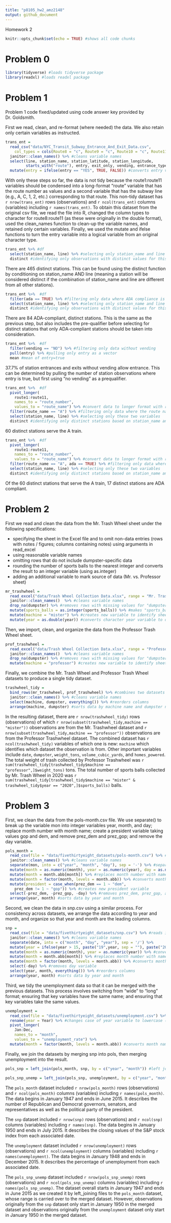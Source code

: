 ```yaml
---
title: "p8105_hw2_amz2148"
output: github_document
---
```


Homework 2

```r
knitr::opts_chunk$set(echo = TRUE) #shows all code chunks
```

# Problem 0

```r
library(tidyverse) #loads tidyverse package
library(readxl) #loads readxl package
```

# Problem 1

Problem 1 code fixed/updated using code answer key provided by Dr. Goldsmith.


First we read, clean, and re-format (where needed) the data. We also retain only certain variables as instructed.

```r
trans_ent = 
  read_csv("data/NYC_Transit_Subway_Entrance_And_Exit_Data.csv",
    col_types = cols(Route8 = "c", Route9 = "c", Route10 = "c", Route11 = "c")) %>% #reads in file, routes8-11 were in double format so changed to character
  janitor::clean_names() %>% #cleans variable names
  select(line, station_name, station_latitude, station_longitude, 
         starts_with("route"), entry, exit_only, vending, entrance_type, ada) %>% #retains only the listed variables
  mutate(entry = ifelse(entry == "YES", TRUE, FALSE)) #converts entry variable to logical type
```

With only these steps so far, the data is not tidy because the route1:route11 variables should be condensed into a long-format "route" variable that has the route number as values and a second variable that has the subway line (e.g., A, C, 1, 2, etc.) corresponding to that route. This non-tidy dataset has ``r nrow(trans_ent)`` rows (observations) and ``r ncol(trans_ent)`` columns (variables) including ``r names(trans_ent)``. To obtain this dataset from the original csv file, we read the file into R, changed the column types to character for route8:route11 (as these were originally in the double format), used the clean_names function to clean-up the variable names, and retained only certain variables. Finally, we used the mutate and ifelse functions to turn the entry variable into a logical variable from an original character type. 

```r
trans_ent %>% #df
  select(station_name, line) %>% #selecting only station_name and line variables
  distinct #identifying only observations with distinct values for this combination of variables
```

There are 465 distinct stations. This can be found using the distinct function by conditioning on station_name AND line (meaning a station will be considered distinct if the combination of station_name and line are different from all other stations).

```r
trans_ent %>%  #df
  filter(ada == TRUE) %>% #filtering only data where ADA compliance is true
  select(station_name, line) %>% #selecting only station_name and line variables
  distinct #identifying only observations with distinct values for this combination of variables
```

There are 84 ADA-compliant, distinct stations. This is the same as the previous step, but also includes the pre-qualifier before selecting for distinct stations that only ADA-compliant stations should be taken into consideration.

```r
trans_ent %>%  #df
  filter(vending == "NO") %>% #filtering only data without vending
  pull(entry) %>% #pulling only entry as a vector
  mean #mean of entry=true
```

37.7% of station entrances and exits without vending allow entrance. This can be determined by pulling the number of station observations where entry is true, but first using "no vending" as a prequalifier.

```r
trans_ent %>%  #df
  pivot_longer(
    route1:route11,
    names_to = "route_number",
    values_to = "route_name") %>% #convert data to longer format with route variables
  filter(route_name == "A") %>% #filtering only data where the route name is A
  select(station_name, line) %>% #selecting only these two variables
  distinct #identifying only distinct stations based on station_name and line
```

60 distinct stations serve the A train.

```r
trans_ent %>%  #df
  pivot_longer(
    route1:route11,
    names_to = "route_number",
    values_to = "route_name") %>% #convert data to longer format with route variables
  filter(route_name == "A", ada == TRUE) %>% #filtering only data where the route name is A and where ADA compliance is true
  select(station_name, line) %>% #selecting only these two variables
  distinct #identifying only distinct stations based on station_name and line
```

Of the 60 distinct stations that serve the A train, 17 distinct stations are ADA compliant.


# Problem 2

First we read and clean the data from the Mr. Trash Wheel sheet under the following specifications:

* specifying the sheet in the Excel file and to omit non-data entries (rows with notes / figures; columns containing notes) using arguments in read_excel
* using reasonable variable names
* omitting rows that do not include dumpster-specific data
* rounding the number of sports balls to the nearest integer and converts the result to an integer variable (using as.integer)
* adding an additional variable to mark source of data (Mr. vs. Professor sheet)

```r
mr_trashwheel = 
  read_excel("data/Trash Wheel Collection Data.xlsx", range = "Mr. Trash Wheel!A2:N549") %>% #reads in only desired section and sheet from excel document
  janitor::clean_names()  %>% #cleans variable names
  drop_na(dumpster) %>% #removes rows with missing values for "dumpster" variable
  mutate(sports_balls = as.integer(sports_balls)) %>% #makes "sports_balls" variable an integer
  mutate(machine = "mister") %>% #creates new variable to identify sheet/source of data 
  mutate(year = as.double(year)) #converts character year variable to double
```

Then, we import, clean, and organize the data from the Professor Trash Wheel sheet.

```r
prof_trashwheel = 
  read_excel("data/Trash Wheel Collection Data.xlsx", range = "Professor Trash Wheel!A2:M96") %>% #reads in only desired section and sheet from excel document
  janitor::clean_names()  %>% #cleans variable names
  drop_na(dumpster) %>% #removes rows with missing values for "dumpster" variable
  mutate(machine = "professor") #creates new variable to identify sheet/source of data 
```

Finally, we combine the Mr. Trash Wheel and Professor Trash Wheel datasets to produce a single tidy dataset.

```r
trashwheel_tidy = 
  bind_rows(mr_trashwheel, prof_trashwheel) %>% #combines two datasets into one
  janitor::clean_names() %>% #cleans variable names
  select(machine, dumpster, everything()) %>% #reorders columns
  arrange(machine, dumpster) #sorts data by machine name and dumpster number
```

In the resulting dataset, there are ``r nrow(trashwheel_tidy)`` rows (observations) of which ``r nrow(subset(trashwheel_tidy,machine == "mister"))`` observations are from the Mr. Trashwheel dataset and ``r nrow(subset(trashwheel_tidy,machine == "professor"))`` observations are from the Professor Trashwheel dataset. The combined dataset has ``r ncol(trashwheel_tidy)`` variables of which one is new: ``machine`` which identifies which dataset the observation is from. Other important variables include ``date``, ``dumpster``, ``weight_tons``, ``volume_cubic_yards``, and ``homes_powered``. The total weight of trash collected by Professor Trashwheel was ``r sum(trashwheel_tidy[trashwheel_tidy$machine == "professor",]$weight_tons)`` tons. The total number of sports balls collected by Mr. Trash Wheel in 2020 was ``r sum(trashwheel_tidy[trashwheel_tidy$machine == "mister" & trashwheel_tidy$year == "2020",]$sports_balls)`` balls.


# Problem 3

First, we clean the data from the pols-month.csv file. We use separate() to break up the variable mon into integer variables year, month, and day; replace month number with month name; create a president variable taking values gop and dem, and remove prez_dem and prez_gop; and remove the day variable.

```r
pols_month = 
  read_csv(file = "data/fivethirtyeight_datasets/pols-month.csv") %>% #reads in csv file
  janitor::clean_names() %>% #cleans variable names
  separate(mon, into = c("year", "month", "day"), sep = '-') %>% #separates mon variable into year, month, day variables
  mutate(month = as.numeric(month), year = as.numeric(year), day = as.numeric(day)) %>% #converts new variables from character to numeric
  mutate(month = month.abb[month]) %>% #replaces month number with name
  mutate(month = factor(month, levels = month.abb)) %>% #converts month name to factor variable
  mutate(president = case_when(prez_dem == 1 ~ "dem", 
    prez_dem != 1 ~ "gop")) %>% #creates new president variable
  select(-prez_dem, -prez_gop, -day) %>% #removes prez_dem, prez_gap, and day variables
  arrange(year, month) #sorts data by year and month
```

Second, we clean the data in snp.csv using a similar process. For consistency across datasets, we arrange the data according to year and month, and organize so that year and month are the leading columns.

```r
snp = 
  read_csv(file = "data/fivethirtyeight_datasets/snp.csv") %>% #reads in csv file
  janitor::clean_names() %>% #cleans variable names
  separate(date, into = c("month", "day", "year"), sep = '/') %>% 
  mutate(year = ifelse(year > 15, paste("19",year, sep = ""), paste("20",year, sep = ""))) %>% 
  mutate(month = as.numeric(month), year = as.numeric(year)) %>% #converts month and year variables from character to numeric
  mutate(month = month.abb[month]) %>% #replaces month number with name
  mutate(month = factor(month, levels = month.abb)) %>% #converts month name to factor variable
  select(-day) %>% #removes day variable
  select(year, month, everything()) %>% #reorders columns
  arrange(year, month) #sorts data by year and month
```

Third, we tidy the unemployment data so that it can be merged with the previous datasets. This process involves switching from “wide” to “long” format; ensuring that key variables have the same name; and ensuring that key variables take the same values.

```r
unemployment = 
  read_csv(file = "data/fivethirtyeight_datasets/unemployment.csv") %>% #reads in csv file
  rename(year = Year) %>% #changes case of year variable to lowercase (keeping months uppercase for later ease of merging with other files)
  pivot_longer(
    Jan:Dec,
    names_to = "month", 
    values_to = "unemployment_rate") %>% 
  mutate(month = factor(month, levels = month.abb)) #converts month name to factor variable
```

Finally, we join the datasets by merging snp into pols, then merging unemployment into the result.

```r
pols_snp = left_join(pols_month, snp, by = c("year", "month")) #left join adds snp data into pols_month dataset

pols_snp_unemp = left_join(pols_snp, unemployment, by = c("year", "month")) #left join adds unemployment data into pols_snp dataset
```

The ``pols_month`` dataset included ``r nrow(pols_month)`` rows (observations) and ``r ncol(pols_month)`` columns (variables) including ``r names(pols_month)``. The data begins in January 1947 and ends in June 2015. It describes the number of Republican and Democrat governors, senators, and representatives as well as the political party of the president.

The ``snp`` dataset included ``r nrow(snp)`` rows (observations) and ``r ncol(snp)`` columns (variables) including ``r names(snp)``. The data begins in January 1950 and ends in July 2015. It describes the closing values of the S&P stock index from each associated date.

The ``unemployment`` dataset included ``r nrow(unemployment)`` rows (observations) and ``r ncol(unemployment)`` columns (variables) including ``r names(unemployment)``. The data begins in January 1948 and ends in December 2015. It describes the percentage of unemployment from each associated date.

The ``pols_snp_unemp`` dataset included ``r nrow(pols_snp_unemp)`` rows (observations) and ``r ncol(pols_snp_unemp)`` columns (variables) including ``r names(pols_snp_unemp)``. The dataset overall starts in January 1947 and ends in June 2015 as we created it by left_joining files to the ``pols_month`` dataset, whose range is carried over to the merged dataset. However, observations originally from the ``snp`` dataset only start in January 1950 in the merged dataset and observations originally from the ``unemployment`` dataset only start in January 1950 in the merged dataset.
